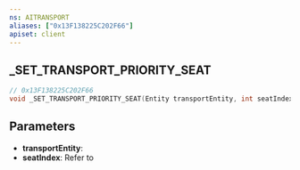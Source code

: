 ```yaml
---
ns: AITRANSPORT
aliases: ["0x13F138225C202F66"]
apiset: client
---
```

## _SET_TRANSPORT_PRIORITY_SEAT

```c
// 0x13F138225C202F66
void _SET_TRANSPORT_PRIORITY_SEAT(Entity transportEntity, int seatIndex);
```


## Parameters
* **transportEntity**:
* **seatIndex**: Refer to <EmbeddedEnum name="eVehicleSeat" />
